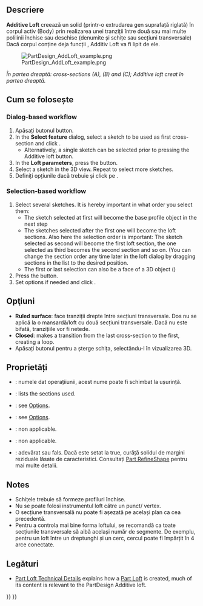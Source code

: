 <languages/>

{{Docnav
|[[PartDesign_Revolution|Revolution]]
|[[PartDesign_AdditivePipe|Additive pipe]]
|[[PartDesign_Workbench|PartDesign]]
|IconL=PartDesign_Revolution.svg
|IconR=PartDesign_AdditivePipe.svg
|IconC=Workbench_PartDesign.svg
}}

<div class="mw-translate-fuzzy">
{{GuiCommand/ro
|Name=PartDesign AdditiveLoft
|Name/ro=PartDesign Loft Aditivă
|Workbenches=[[PartDesign Workbench/ro|PartDesign]]
|MenuLocation=Part Design → Additive loft
|Version=0.17
|SeeAlso=[[PartDesign AdditivePipe/ro]]
}}
</div>

<span id="Description"></span>
==Descriere==

'''Additive Loft''' creează un solid (printr-o extrudarea gen suprafață riglată) în corpul activ (Body) prin realizarea unei tranziții între două sau mai multe polilinii închise sau deschise (denumite și schițe sau secțiuni transversale) Dacă corpul conține deja funcții , Additiv Loft va fi lipit de ele.

[[File:PartDesign_AddLoft_example.png|none]]
<div class="mw-translate-fuzzy">
''În partea dreaptă: cross-sections (A), (B) and (C);  Additive loft creat în partea dreaptă.''
</div>

<span id="Usage"></span>
<div class="mw-translate-fuzzy">
== Cum se folosește ==
</div>

=== Dialog-based workflow ===

<div class="mw-translate-fuzzy">
# Apăsați butonul {{KEY|[[Image:PartDesign AdditiveLoft.png|24px]] '''Additive loft'''}} button.
# In the '''Select feature''' dialog, select a sketch to be used as first cross-section and click {{KEY|OK}}.
#* Alternatively, a single sketch can be selected prior to pressing the Additive loft button.
# In the '''Loft parameters''', press the {{KEY|Add Section}} button.
# Select a sketch in the 3D view. Repeat to select more sketches.
# Definiți opțiunile dacă trebuie și click pe {{KEY|OK}}.
</div>

=== Selection-based workflow  ===

# Select several sketches. It is hereby important in what order you select them:
#* The sketch selected at first will become the base profile object in the next step
#* The sketches selected after the first one will become the loft sections. Also here the selection order is important: The sketch selected as second will become the first loft section, the one selected as third becomes the second section and so on. (You can change the section order any time later in the loft dialog by dragging sections in the list to the desired position.
#* The first or last selection can also be a face of a 3D object ({{Version|0.20}})
# Press the {{Button|[[File:PartDesign_AdditiveLoft.svg|24px]] [[PartDesign_AdditiveLoft|Additive loft]]}} button.
# Set options if needed and click {{Button|OK}}.

<span id="Options"></span>
== Opţiuni ==

<div class="mw-translate-fuzzy">
* '''Ruled surface''': face tranziții drepte între secțiuni transversale. Dos nu se aplică la o mansardă/loft cu două secțiuni transversale. Dacă nu este bifată, tranzițiile vor fi netede.
* '''Closed''': makes a transition from the last cross-section to the first, creating a loop.
* Apăsați butonul {{KEY|Remove Section}} pentru a șterge schița, selectându-l în vizualizarea 3D.
</div>

<span id="Properties"></span>
==Proprietăți==

<div class="mw-translate-fuzzy">
* {{PropertyData|Label}}: numele dat operațiiunii, acest nume poate fi schimbat la ușurință.
* {{PropertyData|Sections}}: lists the sections used.
* {{PropertyData|Ruled}}: see [[#Options|Options]].
* {{PropertyData|Closed}}: see [[#Options|Options]].
* {{PropertyData|Midplane}}: non applicable.
* {{PropertyData|Reversed}}: non applicable.
* {{PropertyData|Refine}}: adevărat sau fals. Dacă este setat la true, curăță solidul de margini reziduale lăsate de caracteristici. Consultați [[Part RefineShape]] pentru mai multe detalii.
</div>

==Notes==

<div class="mw-translate-fuzzy">
* Schițele trebuie să formeze profiluri închise.
* Nu se poate folosi instrumentul loft către un punct/ vertex.
* O secțiune transversală nu poate fi așezată pe același plan ca cea precedentă.
* Pentru a controla mai bine forma loftului, se recomandă ca toate secțiunile transversale să aibă același număr de segmente. De exemplu, pentru un loft între un dreptunghi și un cerc, cercul poate fi împărțit în 4 arce conectate.
</div>

<span id="Links"></span>
==Legături==

<div class="mw-translate-fuzzy">
* [[Part Loft Technical Details]] explains how a [[Part Loft]] is created, much of its content is relevant to the PartDesign Additive loft.
</div>


{{Docnav
|[[PartDesign_Revolution|Revolution]]
|[[PartDesign_AdditivePipe|Additive pipe]]
|[[PartDesign_Workbench|PartDesign]]
|IconL=PartDesign_Revolution.svg
|IconR=PartDesign_AdditivePipe.svg
|IconC=Workbench_PartDesign.svg
}}

{{PartDesign Tools navi{{#translation:}}}}
{{Userdocnavi{{#translation:}}}}